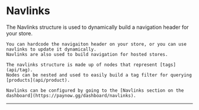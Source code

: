 # Navlinks

<Row>
  <Col>
    The Navlinks structure is used to dynamically build a navigation header for your store.

    You can hardcode the navigaiton header on your store, or you can use navlinks to update it dynamically.
    Navlinks are also used to build navigation for hosted stores.

    The navlinks structure is made up of nodes that represent [tags](api/tag).
    Nodes can be nested and used to easily build a tag filter for querying [products](api/product).

    Navlinks can be configured by going to the [Navlinks section on the dashboard](https://paynow.gg/dashboard/navlinks).
  </Col>
  <Col sticky>
    <Endpoints>
        <Endpoint method="POST" href="#add-navlink-node" url="/stores/{store.id}/navlinks" />
        <Endpoint method="GET" href="#get-navlinks" url="/stores/{store.id}/navlinks" />
        <Endpoint method="PATCH" href="#update-navlinks-layout" url="/stores/{store.id}/navlinks/sort-orders" />
        <Endpoint method="DELETE" href="#delete-navlink-node" url="/stores/{store.id}/navlinks/{node.id}" />
    </Endpoints>
  </Col>
</Row>

---